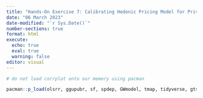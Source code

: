 ```yaml
---
title: "Hands-On Exercise 7: Calibrating Hedonic Pricing Model for Private Highrise Property with GWR Method"
date: "06 March 2023"
date-modified: "`r Sys.Date()`"
number-sections: true
format: html
execute: 
  echo: true
  eval: true
  warning: false
editor: visual
---
```


```r
# do not load corrplot onto our memory using pacman

pacman::p_load(olsrr, ggupubr, sf, spdep, GWmodel, tmap, tidyverse, gtsummary)
```
